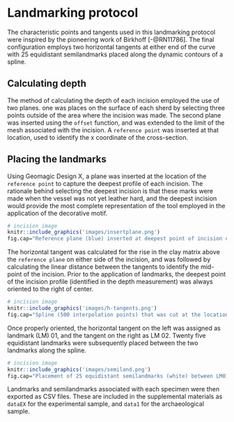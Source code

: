 # Landmarking protocol

The characteristic points and tangents used in this landmarking protocol were inspired by the pioneering work of Birkhoff [-@RN11786]. The final configuration employs two horizontal tangents at either end of the curve with 25 equidistant semilandmarks placed along the dynamic contours of a spline.

## Calculating depth

The method of calculating the depth of each incision employed the use of two planes. one was places on the surface of each sherd by selecting three points outside of the area where the incision was made. The second plane was inserted using the `offset` function, and was extended to the limit of the mesh associated with the incision. A `reference point` was inserted at that location, used to identify the x coordinate of the cross-section.

## Placing the landmarks

Using Geomagic Design X, a plane was inserted at the location of the `reference point` to capture the deepest profile of each incision. The rationale behind selecting the deepest incision is that these marks were made when the vessel was not yet leather hard, and the deepest incision would provide the most complete representation of the tool employed in the application of the decorative motif.

```r
# incision image
knitr::include_graphics('images/insertplane.png')
fig.cap="Reference plane (blue) inserted at deepest point of incision of experimental tile 6b."
```

The horizontal tangent was calculated for the rise in the clay matrix above the `reference plane` on either side of the incision, and was followed by calculating the linear distance between the tangents to identify the mid-point of the incision. Prior to the application of landmarks, the deepest point of the incision profile (identified in the depth measurement) was always oriented to the right of center.

```r
# incision image
knitr::include_graphics('images/h-tangents.png')
fig.cap="Spline (500 interpolation points) that was cut at the location of horizontal tangents on each side, then oriented where the deepest part of the incision was to the right of center."
```

Once properly oriented, the horizontal tangent on the left was assigned as landmark (LM) 01, and the tangent on the right as LM 02. Twenty five equidistant landmarks were subsequently placed between the two landmarks along the spline.

```r
# incision image
knitr::include_graphics('images/semiland.png')
fig.cap="Placement of 25 equidistant semilandmarks (white) between LM01 and LM02 (blue)"
```

Landmarks and semilandmarks associated with each specimen were then exported as CSV files. These are included in the supplemental materials as `dataEX` for the experimental sample, and `data1` for the archaeological sample.
